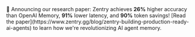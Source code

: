 <Note type="info">
  📢 Announcing our research paper: Zentry achieves <strong>26%</strong> higher accuracy than OpenAI Memory, <strong>91%</strong> lower latency, and <strong>90%</strong> token savings! [Read the paper](https://www.zentry.gg/blog/zentry-building-production-ready-ai-agents) to learn how we're revolutionizing AI agent memory.
</Note>